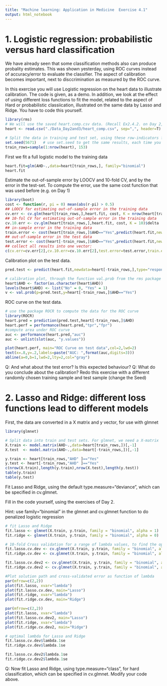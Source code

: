 ```yaml
---
title: "Machine learning: Application in Medicine  Exercise 4.1"
output: html_notebook
---
```


# 1. Logistic regression: probabilistic versus hard classification
We have already seen that some classification methods also can produce probality estimates.
This was shown yesterday, using ROC curves instead of accuracy/error to evaluate the classifier.
The aspect of calibration becomes important, next to disccrimination as measured by the ROC curve.

In this exercise you will use Logistic regression on the heart data to illustrate calibration. The code is given, as a demo.
In addition, we look at the effect of using different loss functions to fit the model, related to the aspect of Hard or probabilistic classiication, illustrated on the same data by Lasso and Ridge. You have to code this yourself.

```r
library(rms)
# We will use the saved heart.comp.csv data. (Recall Ex2.4.2. on Day 2, Missing entries were removed.)
heart <- read.csv("./Data_Day2and3/heart_comp.csv", sep=",", header=T)

# Split the data in training and test set, using these row-indicators for the training set
set.seed(5671)   # use set.seed to get the same results, each time you run the code
train_rows=sample(1:nrow(heart), 153) 
```

First we fit a full logistic model to the training data
```r
heart.fit=glm(AHD~.,data=heart[train_rows,], family="binomial")
heart.fit
```

Estimate the out-of-sample error by LOOCV and 10-fold CV, and by the error in the test-set.
To compute the error, use the same cost function that was used before (e.g. on Day 1)
```r
library(boot)
cost <- function(r, pi = 0) mean(abs(r-pi) > 0.5)
## LOOCV for estimating out-of-sample error in the training data
cv.err <- cv.glm(heart[train_rows,],heart.fit, cost, K = nrow(heart[train_rows,]))$delta
## 10-fol CV for estimating out-of-sample error in the training data
cv.10.err <- cv.glm(heart[train_rows,],heart.fit, cost, K = 10)$delta
## in-sample error in the training data
train.error <- cost(heart[train_rows,]$AHD=="Yes",predict(heart.fit,newdata=heart[train_rows,],type="response")>0.5)
## out-of-sample error in the test data
test.error <- cost(heart[-train_rows,]$AHD=="Yes",predict(heart.fit,newdata=heart[-train_rows,],type="response")>0.5)
## collect all results into one vector:
c(cv.err=cv.err[2],cv.10.err=cv.10.err[2],test.error=test.error,train.error=train.error)
```

Calibration plot on the test data.
```r
pred.test <- predict(heart.fit,newdata=heart[-train_rows,],type="response")

# calibration plot, through the function val.prob from the rms package
heart$AHD <- factor(as.character(heart$AHD))
levels(heart$AHD) <- list("No" = 0, "Yes" = 1)
v <- val.prob(p=pred.test,y=heart[-train_rows,]$AHD=="Yes")
```
ROC curve on the test data.
```r
# use the package ROCR to compute the data for the ROC curve
library(ROCR)
heart.pred = prediction(pred.test,heart[-train_rows,]$AHD)
heart.perf = performance(heart.pred,"tpr","fpr")
#compute area under ROC curve
auc <- performance(heart.pred,"auc")
auc <- unlist(slot(auc, "y.values"))

plot(heart.perf, main="ROC Curve on test data",col=2,lwd=2)
text(x=.8,y=.2,labels=paste("AUC: ",format(auc,digits=3)))
abline(a=0,b=1,lwd=2,lty=2,col="gray")
```
Q: And what about the test error? Is this expected behaviour?
Q: What do you conclude about the calibration?
Redo this exercise with a different randomly chosen training sample and test sample (change the Seed)

# 2. Lasso and Ridge: different loss functions lead to different models

First, the data are converted in a X matrix and y vector, for use with glmnet
```r
library(glmnet)

# Split data into train and test sets. For glmnet, we need a X-matrix
X.train <- model.matrix(AHD~.,data=heart[train_rows,])[,-1]
X.test  <- model.matrix(AHD~.,data=heart[-train_rows,])[,-1]

y.train <- heart[train_rows,"AHD" ]=="Yes"
y.test <- heart[-train_rows,"AHD" ]=="Yes"
c(nrow(X.train),length(y.train),nrow(X.test),length(y.test))
table(y.train)
table(y.test)
```

Fit Lasso and Ridge, using the default type.measure="deviance", which can be specified in cv.glmnet.

Fill in the code yourself, using the exercises of Day 2.

Hint: use family="binomial" in the glmnet and cv.glmnet function to do penalized logistic regression
```r
# fit Lasso and Ridge 
fit.lasso <- glmnet(X.train, y.train, family = "binomial", alpha = 1)
fit.ridge <- glmnet(X.train, y.train, family = "binomial", alpha = 0)

# 10-fold Cross validation for a range of lambda values, to find the optimal value
fit.lasso.cv.dev <- cv.glmnet(X.train, y.train, family = "binomial", alpha = 1, type.measure = "deviance", nfolds = 10)
fit.ridge.cv.dev <- cv.glmnet(X.train, y.train, family = "binomial", alpha = 0, type.measure = "deviance", nfolds = 10)

fit.lasso.cv.dev2 <- cv.glmnet(X.train, y.train, family = "binomial", alpha = 1, type.measure = "class", nfolds = 10)
fit.ridge.cv.dev2 <- cv.glmnet(X.train, y.train, family = "binomial", alpha = 0, type.measure = "class", nfolds = 10)

#Plot solution path and cross-validated error as function of lambda
par(mfrow=c(2,2))
plot(fit.lasso, xvar="lambda")
plot(fit.lasso.cv.dev, main="Lasso")
plot(fit.ridge, xvar="lambda")
plot(fit.ridge.cv.dev, main="Ridge")

par(mfrow=c(2,2))
plot(fit.lasso, xvar="lambda")
plot(fit.lasso.cv.dev2, main="Lasso")
plot(fit.ridge, xvar="lambda")
plot(fit.ridge.cv.dev2, main="Ridge")

```

```r
# optimal lambda for Lasso and Ridge
fit.lasso.cv.dev$lambda.1se
fit.ridge.cv.dev$lambda.1se

fit.lasso.cv.dev2$lambda.1se
fit.ridge.cv.dev2$lambda.1se
```

Q: Now fit Lasso and Ridge, using type.measure="class", for hard classification, which can be specified in cv.glmnet.
Modify your code above.
